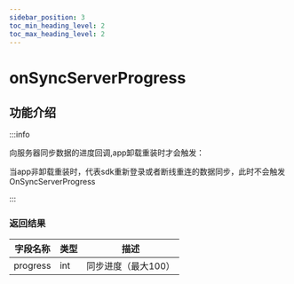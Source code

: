 ```yaml
---
sidebar_position: 3
toc_min_heading_level: 2
toc_max_heading_level: 2
---
```


# onSyncServerProgress

## 功能介绍

:::info

向服务器同步数据的进度回调,app卸载重装时才会触发：

当app非卸载重装时，代表sdk重新登录或者断线重连的数据同步，此时不会触发OnSyncServerProgress

:::

### 返回结果

| 字段名称 | 类型                                                   | 描述     |
| ---- | ------------------------------------------------------ | -------- |
| progress  | int | 同步进度（最大100）|

